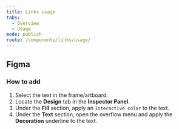 ```yaml
---
title: Links usage
tabs:
  - Overview
  - Usage
mode: publish
route: /components/links/usage/
---
```


## Figma

### How to add

1. Select the text in the frame/artboard.
2. Locate the **Design** tab in the **Inspector Panel**.
3. Under the **Fill** section, apply an `Interactive color` to the text.
4. Under the **Text** section, open the overflow menu and apply the **Decoration** underline to the text.

